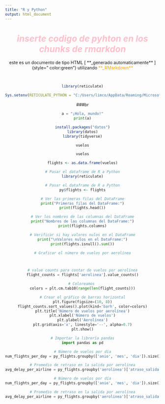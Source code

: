 ```yaml
---
title: "R y Python"
output: html_document
---
```


<center>

# [***inserte codigo de pyhton en los chunks de rmarkdon***]{style="color:pink"}

este es un documento de tipo HTML [ \*\*\_generado automaticamente\*\* ]{style=" color:green"} utilizando [\*\*\_RMarkdown\*\*]{style="color:orange"}

<br>

```r

library(reticulate)

```

```r
Sys.setenv(RETICULATE_PYTHON = "C:/Users/limco/AppData/Roaming/Microsoft/Windows/Start Menu/Programs/Anaconda3 (64-bit)/Anaconda Navigator.lnk")

```

###br

```python

a = "¡Hola, mundo!"
print(a)

```

```r
install.packages("datos")
library(datos)
library(tidyverse)
```

```r
vuelos
```

```r
vuelos
```

```r
flights <- as.data.frame(vuelos)
```

```r
# Pasar el dataframe de R a Python
library(reticulate)

# Pasar el dataframe de R a Python
py$flights <- flights


```

```python
# Ver las primeras filas del DataFrame
print("Primeras filas del DataFrame:")
print(flights.head())

```

```python
# Ver los nombres de las columnas del DataFrame
print("Nombres de las columnas del DataFrame:")
print(flights.columns)


```

```python
# Verificar si hay valores nulos en el DataFrame
print("\nValores nulos en el DataFrame:")
print(flights.isnull().sum())

```

```python
# Graficar el número de vuelos por aerolínea



# value counts para contar de vuelos por aerolínea
flight_counts = flights['aerolinea'].value_counts()

# Coloreamos 
colors = plt.cm.tab10(range(len(flight_counts)))

# Crear el gráfico de barras horizontal
plt.figure(figsize=(10, 8))
flight_counts.sort_values().plot(kind='barh', color=colors)
plt.title('Número de vuelos por aerolínea')
plt.xlabel('Número de vuelos')
plt.ylabel('Aerolínea')
plt.grid(axis='x', linestyle='--', alpha=0.7)
plt.show()


```
```python

# Importar la librería pandas
import pandas as pd

```




```python


# Número de vuelos por día
num_flights_per_day = py_flights.groupby(['anio', 'mes', 'dia']).size().reset_index(name='num_vuelos')

```


```python
# Promedio de retraso en la salida por aerolínea
avg_delay_per_airline = py_flights.groupby('aerolinea')['atraso_salida'].mean().reset_index(name='promedio_retraso')
```



```python
# Número de vuelos por día
num_flights_per_day = py_flights.groupby(['anio', 'mes', 'dia']).size().reset_index(name='num_vuelos')

# Promedio de retraso en la salida por aerolínea
avg_delay_per_airline = py_flights.groupby('aerolinea')['atraso_salida'].mean().reset_index(name='promedio_retraso')

```



